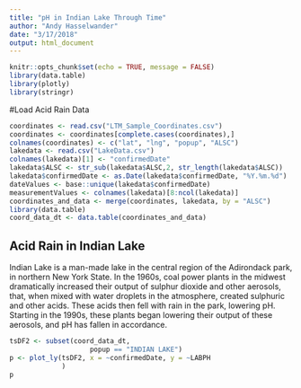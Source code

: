 ```yaml
---
title: "pH in Indian Lake Through Time"
author: "Andy Hasselwander"
date: "3/17/2018"
output: html_document
---
```


```r
knitr::opts_chunk$set(echo = TRUE, message = FALSE)
library(data.table)
library(plotly)
library(stringr)
```

#Load Acid Rain Data

```r
coordinates <- read.csv("LTM_Sample_Coordinates.csv")
coordinates <- coordinates[complete.cases(coordinates),]
colnames(coordinates) <- c("lat", "lng", "popup", "ALSC")
lakedata <- read.csv("LakeData.csv")
colnames(lakedata)[1] <- "confirmedDate"
lakedata$ALSC <- str_sub(lakedata$ALSC,2, str_length(lakedata$ALSC))
lakedata$confirmedDate <- as.Date(lakedata$confirmedDate, "%Y.%m.%d")
dateValues <- base::unique(lakedata$confirmedDate)
measurementValues <- colnames(lakedata)[8:ncol(lakedata)]
coordinates_and_data <- merge(coordinates, lakedata, by = "ALSC")
library(data.table)
coord_data_dt <- data.table(coordinates_and_data)
```

## Acid Rain in Indian Lake

Indian Lake is a man-made lake in the central region of the Adirondack park, in northern New York State. In the 1960s, coal power plants in the midwest dramatically increased their output of sulphur dioxide and other aerosols, that, when mixed with water droplets in the atmosphere, created sulphuric and other acids. These acids then fell with rain in the park, lowering pH. Starting in the 1990s, these plants began lowering their output of these aerosols, and pH has fallen in accordance.

```r

tsDF2 <- subset(coord_data_dt, 
                    popup == "INDIAN LAKE")
p <- plot_ly(tsDF2, x = ~confirmedDate, y = ~LABPH
             )
p

```
